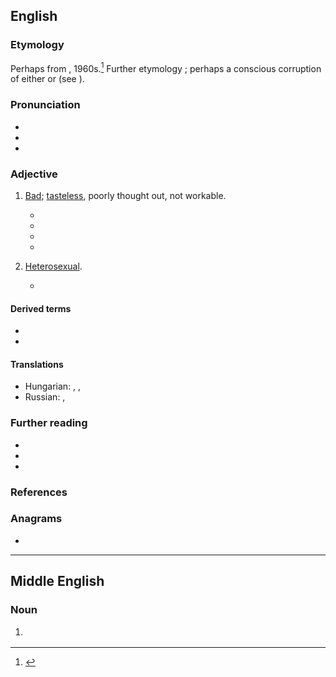 {{also|Naff}}
==English==

===Etymology===
Perhaps from {{l|en|Polari}}, 1960s.<ref>{{R:Etymonline}}</ref> Further etymology {{unk|en|nocap=1}}; perhaps a conscious corruption of either {{m|en|fanny}} or {{m|en|eff|eff (off)}} (see {{m|en|naff off}}).

===Pronunciation===
* {{IPA|en|/næf/}}
* {{audio|en|En-au-naff.ogg|Audio (AU)}}
* {{rhymes|en|æf|s=1}}

===Adjective===
{{en-adj|er}}

# {{lb|en|Britain|colloquial|Polari}} [[bad|Bad]]; [[tasteless]],  poorly thought out, not workable.
#: {{ux|en|That tie is a bit '''naff''', don’t you think?}}
#* {{quote-book|en|author=Robert Llewellyn|title=The Man on Platform Five|year=1998|publisher=Hodder & Stoughton|location=London|page=291|pageurl=https://archive.org/details/manonplatformfiv0000llew_t7q0/page/291/mode/1up|isbn=978-0-340-70789-0|passage=She was an ordinary woman in her dress style; she didn't wear a leather bodice or '''naff''' over-knee plastic spiky-heeled boots.}}
#* {{quote-av|en|role=XXXX|actor=Daniel Craig|year=2004|writer={{w|J. J. Connolly}}|title=Layer Cake|passage=I mean ten years ago a bit of charlie was for pop stars or a celebrities birthday bash. It was demonized by Daily Mail Readers getting drunk in '''naff''' wine bars.}}
#* {{quote-book|author=Simon Doonan|en|title=Gay men don't get fat|year=2012|publisher=Blue Rider Press|location=New York|page=206|pageurl=https://archive.org/details/gaymendontgetfat0000doon_w2y3/page/206/mode/1up|isbn=978-0-399-15873-5|passage=Remember, “tacky” means “cheap or glitzy”, whereas “naff” is about stylistic shortcomings which are horrifyingly average and pathetically ordinary. ''The Jersey Shore'' is tacky, but ''The Bachelor'' is '''naff'''.}}
#* {{quote-web|en|url=http://www.theguardian.com/commentisfree/2019/feb/23/amy-winehouse-hologram-tour-cancelled|title=Amy Winehouse could belt out a tune – her naff hologram can’t|author=Barbara Ellen|date=2019-02-24|work=The Guardian|passage= A mere seven years after her tragic death, isn’t it grim and tasteless to send her hologram off on some '''naff''' tour?}}
# {{lb|en|Polari}} [[heterosexual|Heterosexual]].
#* {{quote-book
|en
|year=2004
|first=Pip|last=Granger
|title=Trouble In Paradise
|passage=The omie was a veritable donkey beneath the waistband, darlings.  A donkey!  No wonder your boss-palone is so smitten. I've seen my share, dollies, but this old omiepalone was shaken to the core.  Such a terrible waste on a '''naff''' bloke.
}}

====Derived terms====
* {{l|en|naff all}}
* {{l|en|naff off}}

====Translations====
{{trans-top|in poor taste, not workable}}
{{trans-mid}}
* Hungarian: {{t+|hu|ciki}}, {{t|hu|cikis}}, {{t+|hu|gáz}}
* Russian: {{t+|ru|отстойный}}, {{t+|ru|по́шлый}}
{{trans-bottom}}

===Further reading===
* {{R:Lexico}}
* {{R:Merriam-Webster}}
* {{R:OneLook}}

===References===
<references/>

===Anagrams===
* {{anagrams|en|a=affn|FNAF|FNaF}}

----

==Middle English==

===Noun===
{{head|enm|noun}}

# {{tlb|enm|Northern ME}} {{alt form|enm|nave}}